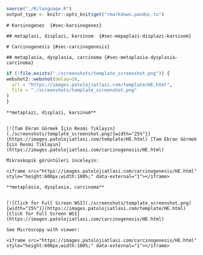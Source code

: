 ```r

source("./R/language.R")
output_type <- knitr::opts_knit$get("rmarkdown.pandoc.to")

```

```asis
# Karsinogenez  {#sec-karsinogenez} 

## metaplazi, displazi, karsinom  {#sec-mepaplazi-displazi-karsinom} 

```

```asis
# Carcinogenesis {#sec-carcinogenesis} 

## metaplasia, dysplasia, carcinoma {#sec-metaplasia-dysplasia-carcinoma} 

```

```r
if (!file.exists("./screenshots/template_screenshot.png")) {
webshot2::webshot(delay=10,
  url = "https://images.patolojiatlasi.com/template/HE.html",
  file = "./screenshots/template_screenshot.png"
)
}
```

```asis

**metaplazi, displazi, karsinom**


[![Tam Ekran Görmek İçin Resmi Tıklayın](./screenshots/template_screenshot.png){width="25%"}](https://images.patolojiatlasi.com/template/HE.html) [Tam Ekran Görmek İçin Resmi Tıklayın](https://images.patolojiatlasi.com/carcinogenesis/HE.html)

```


```asis

Mikroskopik görüntüleri inceleyin:

<iframe src="https://images.patolojiatlasi.com/carcinogenesis/HE.html" style="height:600px;width:100%;" data-external="1"></iframe>

```

```asis

**metaplasia, dysplasia, carcinoma**


[![Click for Full Screen WSI](./screenshots/template_screenshot.png){width="25%"}](https://images.patolojiatlasi.com/template/HE.html) [Click for Full Screen WSI](https://images.patolojiatlasi.com/carcinogenesis/HE.html)

```

```asis

See Microscopy with viewer: 

<iframe src="https://images.patolojiatlasi.com/carcinogenesis/HE.html" style="height:600px;width:100%;" data-external="1"></iframe>

```
